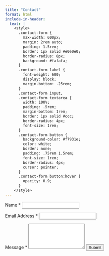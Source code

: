 ```yaml
---
title: "Contact"
format: html
include-in-header:
  text: |
    <style>
      .contact-form {
        max-width: 600px;
        margin: 2rem auto;
        padding: 1.5rem;
        border: 1px solid #e0e0e0;
        border-radius: 8px;
        background: #fafafa;
      }
      .contact-form label {
        font-weight: 600;
        display: block;
        margin-bottom: .25rem;
      }
      .contact-form input,
      .contact-form textarea {
        width: 100%;
        padding: .5rem;
        margin-bottom: 1rem;
        border: 1px solid #ccc;
        border-radius: 4px;
        font-size: 1rem;
      }
      .contact-form button {
        background-color: #f7931e;
        color: white;
        border: none;
        padding: .75rem 1.5rem;
        font-size: 1rem;
        border-radius: 4px;
        cursor: pointer;
      }
      .contact-form button:hover {
        opacity: 0.9;
      }
    </style>
---
```


<div class="contact-form">
  <form id="contactForm">
    <label for="name">Name *</label>
    <input type="text" id="name" name="Name" required />

    <label for="email">Email Address *</label>
    <input type="email" id="email" name="Email" required />

    <label for="message">Message *</label>
    <textarea id="message" name="Message" rows="5" required></textarea>

    <button 
      type="button" 
      onclick="handleContactSubmit()"
    >Submit</button>
  </form>
</div>

<script>
  function handleContactSubmit() {
    // 1) Show the thank-you pop-up
    alert('Thank you for submitting your request! We will contact you shortly.');

    // 2) Gather form values
    var name    = encodeURIComponent(document.getElementById('name').value);
    var email   = encodeURIComponent(document.getElementById('email').value);
    var message = encodeURIComponent(document.getElementById('message').value);

    // 3) Build the mailto URL
    var subject    = 'New Contact Request from ' + name;
    var body       = 'Name: ' + name + '\nEmail: ' + email + '\n\nMessage:\n' + message;
    var mailtoLink = 'mailto:ahteshamonweb@gmail.com'
                   + '?subject=' + subject
                   + '&body='    + body;

    // 4) Open the user’s email client
    window.location.href = mailtoLink;
  }
</script>
